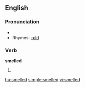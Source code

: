 ==English==

===Pronunciation===
*{{IPA|/'smεld/}}
*Rhymes: [[Rhymes:English:-ɛld|-ɛld]]

===Verb===
'''smelled'''

# {{past of|smell}}

[[hu:smelled]]
[[simple:smelled]]
[[vi:smelled]]